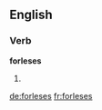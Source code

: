 ==English==

===Verb===
'''forleses'''

# {{third-person singular of|[[forlese]]}}

[[de:forleses]]
[[fr:forleses]]